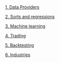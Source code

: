 [1. Data Providers](1-data_providers.html)

[2. Sorts and regressions](2-sorts_regressions.html)

[3. Machine learning](3-machine_learning.html)

[4. Trading](4-trading.html)

[5. Backtesting](5-backtesting.html)

[6. Industries](6-industries.html)
